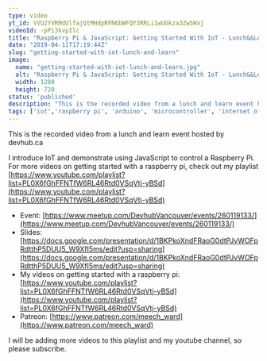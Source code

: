 ```yaml
---
type: video
yt_id: VVU2YVRMdUlfajQtMHdpRFN6bWFQY3RRLi1wUGkza3ZwSWxj
videoId: -pPi3kvpIlc
title: "Raspberry Pi & JavaScript: Getting Started With IoT - Lunch&&Learn"
date: "2019-04-11T17:19:44Z"
slug: "getting-started-with-iot-lunch-and-learn"
image: 
  name: "getting-started-with-iot-lunch-and-learn.jpg"
  alt: "Raspberry Pi & JavaScript: Getting Started With IoT - Lunch&&Learn"
  width: 1280
  height: 720
status: 'published'
description: "This is the recorded video from a lunch and learn event hosted by devhub.ca"
tags: ['iot','raspberry pi', 'arduino', 'microcontroller', 'internet of things']
---
```


This is the recorded video from a lunch and learn event hosted by devhub.ca

I introduce IoT and demonstrate using JavaScript to control a Raspberry Pi. For more videos on getting started with a raspberry pi, check out my playlist [https://www.youtube.com/playlist?list=PL0X6fGhFFNTfW6RL46Rtd0VSqVtj-yBSd](https://www.youtube.com/playlist?list=PL0X6fGhFFNTfW6RL46Rtd0VSqVtj-yBSd)

* Event: [https://www.meetup.com/DevhubVancouver/events/260119133/](https://www.meetup.com/DevhubVancouver/events/260119133/)
* Slides: [https://docs.google.com/presentation/d/1BKPkoXndFRaoG0dtPJvWOFpRdtthP5DUU5_W9XfI5ms/edit?usp=sharing](https://docs.google.com/presentation/d/1BKPkoXndFRaoG0dtPJvWOFpRdtthP5DUU5_W9XfI5ms/edit?usp=sharing)
* My videos on getting started with a raspberry pi: [https://www.youtube.com/playlist?list=PL0X6fGhFFNTfW6RL46Rtd0VSqVtj-yBSd](https://www.youtube.com/playlist?list=PL0X6fGhFFNTfW6RL46Rtd0VSqVtj-yBSd)
* Patreon: [https://www.patreon.com/meech_ward](https://www.patreon.com/meech_ward)

I will be adding more videos to this playlist and my youtube channel, so please subscribe.
